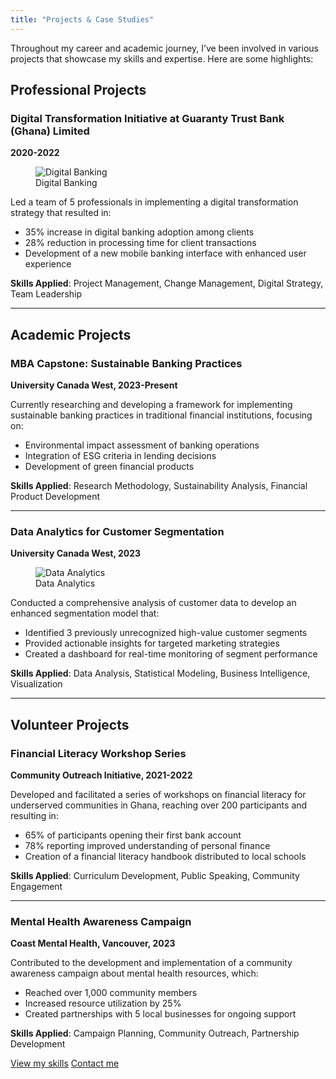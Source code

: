 ---
title: "Projects & Case Studies"
---



Throughout my career and academic journey, I've been involved in various projects that showcase my skills and expertise. Here are some highlights:

## Professional Projects

### Digital Transformation Initiative at Guaranty Trust Bank (Ghana) Limited
**2020-2022**

![Digital Banking](images/di.jpg)

Led a team of 5 professionals in implementing a digital transformation strategy that resulted in:

- 35% increase in digital banking adoption among clients
- 28% reduction in processing time for client transactions
- Development of a new mobile banking interface with enhanced user experience

**Skills Applied**: Project Management, Change Management, Digital Strategy, Team Leadership

---

## Academic Projects

### MBA Capstone: Sustainable Banking Practices
**University Canada West, 2023-Present**

Currently researching and developing a framework for implementing sustainable banking practices in traditional financial institutions, focusing on:

- Environmental impact assessment of banking operations
- Integration of ESG criteria in lending decisions
- Development of green financial products

**Skills Applied**: Research Methodology, Sustainability Analysis, Financial Product Development

---

### Data Analytics for Customer Segmentation
**University Canada West, 2023**

![Data Analytics](https://source.unsplash.com/random/800×400/?data-analytics)

Conducted a comprehensive analysis of customer data to develop an enhanced segmentation model that:

- Identified 3 previously unrecognized high-value customer segments
- Provided actionable insights for targeted marketing strategies
- Created a dashboard for real-time monitoring of segment performance

**Skills Applied**: Data Analysis, Statistical Modeling, Business Intelligence, Visualization

---

## Volunteer Projects

### Financial Literacy Workshop Series
**Community Outreach Initiative, 2021-2022**

Developed and facilitated a series of workshops on financial literacy for underserved communities in Ghana, reaching over 200 participants and resulting in:

- 65% of participants opening their first bank account
- 78% reporting improved understanding of personal finance
- Creation of a financial literacy handbook distributed to local schools

**Skills Applied**: Curriculum Development, Public Speaking, Community Engagement

---

### Mental Health Awareness Campaign
**Coast Mental Health, Vancouver, 2023**

Contributed to the development and implementation of a community awareness campaign about mental health resources, which:

- Reached over 1,000 community members
- Increased resource utilization by 25%
- Created partnerships with 5 local businesses for ongoing support

**Skills Applied**: Campaign Planning, Community Outreach, Partnership Development

[View my skills](skills.qmd){.btn .btn-primary} [Contact me](contact.qmd){.btn .btn-secondary}